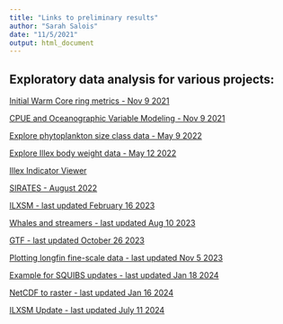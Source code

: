 ```yaml
---
title: "Links to preliminary results"
author: "Sarah Salois"
date: "11/5/2021"
output: html_document
---
```

  
  <!-- ADD LINKS BELOW, note, using the RMD link syntax will open the presentation in the same tab, which is annoying. Use the html with the "_blank" to fix that behavior --> 
  
## Exploratory data analysis for various projects:
  
<a href="https://ssalois1.github.io/preliminary_results/calc_dist_to_wcr.html" target="_blank"> Initial Warm Core ring metrics - Nov 9 2021 </a>
  
  
<a href="https://ssalois1.github.io/preliminary_results/analyze_pulse_with_env.html" target="_blank"> CPUE and Oceanographic Variable Modeling - Nov 9 2021 </a>  


<a href="https://ssalois1.github.io/preliminary_results/viz_phyto_size_class.html" target="_blank"> Explore phytoplankton size class data - May 9 2022 </a>
 
 
 <a href="https://ssalois1.github.io/preliminary_results/viz_phyto_size_class.html" target="_blank"> Explore Illex body weight data - May 12 2022 </a>
 
 
 <a href="https://ssalois1.github.io/preliminary_results/view_weekly_indicators.html" target="_blank"> Illex Indicator Viewer </a>
 
 
 <a href="https://ssalois1.github.io/preliminary_results/sirates_2022_data_viz.html" target="_blank"> SIRATES - August 2022 </a>
 
 
 <a href="https://ssalois1.github.io/preliminary_results/ilxsm_stats_and_maps.html" target="_blank"> ILXSM - last updated February 16 2023 </a>
  
  <a href="https://ssalois1.github.io/preliminary_results/viz_whale_data_exp.html" target="_blank"> Whales and streamers - last updated Aug 10 2023 </a>
 
 <a href="https://ssalois1.github.io/preliminary_results/explore_larval_ctd_data.html" target="_blank"> GTF - last updated October 26 2023 </a>
   

 <a href="https://ssalois1.github.io/preliminary_results/plot_squibs_in_space.html" target="_blank"> Plotting longfin fine-scale data - last updated Nov 5 2023 </a>


 <a href="https://ssalois1.github.io/preliminary_results/2024-01-21_squibs_biweekly_update.html" target="_blank"> Example for SQUIBS updates - last updated Jan 18 2024 </a>


 <a href="https://ssalois1.github.io/preliminary_results/netcdf_to_raster_tutorial_terra.html" target="_blank"> NetCDF to raster - last updated Jan 16 2024 </a>


 <a href="https://ssalois1.github.io/preliminary_results/ilxsm_update.html" target="_blank"> ILXSM Update - last updated July 11 2024 </a>  
 
 
 
 
 
 